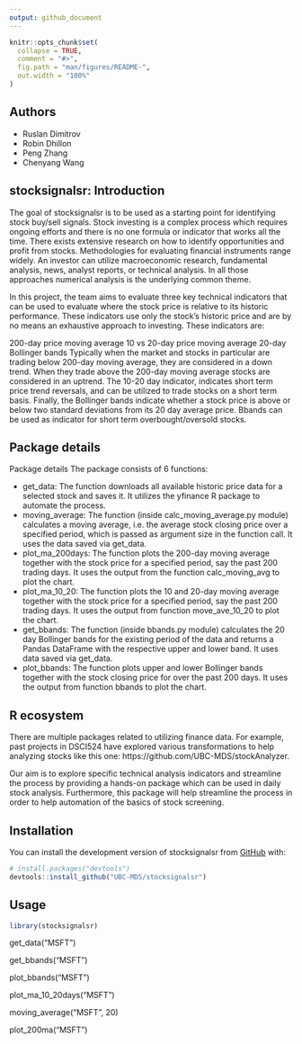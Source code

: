 ```yaml
---
output: github_document
---
```


<!-- README.md is generated from README.Rmd. Please edit that file -->

```r
knitr::opts_chunk$set(
  collapse = TRUE,
  comment = "#>",
  fig.path = "man/figures/README-",
  out.width = "100%"
)
```

## Authors

* Ruslan Dimitrov
* Robin Dhillon
* Peng Zhang
* Chenyang Wang

## stocksignalsr: Introduction

<!-- badges: start -->
<!-- badges: end -->

The goal of stocksignalsr is to be used as a starting point for identifying stock buy/sell signals. Stock investing is a complex process which requires ongoing efforts and there is no one formula or indicator that works all the time. There exists extensive research on how to identify opportunities and profit from stocks. Methodologies for evaluating financial instruments range widely. An investor can utilize macroeconomic research, fundamental analysis, news, analyst reports, or technical analysis. In all those approaches numerical analysis is the underlying common theme.

In this project, the team aims to evaluate three key technical indicators that can be used to evaluate where the stock price is relative to its historic performance. These indicators use only the stock's historic price and are by no means an exhaustive approach to investing. These indicators are:

200-day price moving average
10 vs 20-day price moving average
20-day Bollinger bands
Typically when the market and stocks in particular are trading below 200-day moving average, they are considered in a down trend. When they trade above the 200-day moving average stocks are considered in an uptrend. The 10-20 day indicator, indicates short term price trend reversals, and can be utilized to trade stocks on a short term basis. Finally, the Bollinger bands indicate whether a stock price is above or below two standard deviations from its 20 day average price. Bbands can be used as indicator for short term overbought/oversold stocks.


## Package details
Package details
The package consists of 6 functions:

* get_data: The function downloads all available historic price data for a selected stock and saves it. It utilizes the yfinance R package to automate the process.
* moving_average: The function (inside calc_moving_average.py module) calculates a moving average, i.e. the average stock closing price over a specified period, which is passed as argument size in the function call. It uses the data saved via get_data.
* plot_ma_200days: The function plots the 200-day moving average together with the stock price for a specified period, say the past 200 trading days. It uses the output from the function calc_moving_avg to plot the chart.
* plot_ma_10_20: The function plots the 10 and 20-day moving average together with the stock price for a specified period, say the past 200 trading days. It uses the output from function move_ave_10_20 to plot the chart.
* get_bbands: The function (inside bbands.py module) calculates the 20 day Bollinger bands for the existing period of the data and returns a Pandas DataFrame with the respective upper and lower band. It uses data saved via get_data.
* plot_bbands: The function plots upper and lower Bollinger bands together with the stock closing price for over the past 200 days. It uses the output from function bbands to plot the chart.

## R ecosystem

There are multiple packages related to utilizing finance data. For example, past projects in DSCI524 have explored various transformations to help analyzing stocks like this one: https://github.com/UBC-MDS/stockAnalyzer.

Our aim is to explore specific technical analysis indicators and streamline the process by providing a hands-on package which can be used in daily stock analysis. Furthermore, this package will help streamline the process in order to help automation of the basics of stock screening.



## Installation

You can install the development version of stocksignalsr from [GitHub](https://github.com/) with:

``` r
# install.packages("devtools")
devtools::install_github("UBC-MDS/stocksignalsr")
```




## Usage


```r
library(stocksignalsr)
```
get_data("MSFT")

get_bbands("MSFT")

plot_bbands("MSFT")

plot_ma_10_20days("MSFT")

moving_average("MSFT", 20)

plot_200ma("MSFT")

